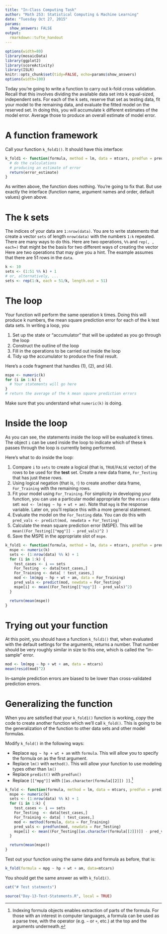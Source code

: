```yaml
---
title: "In-Class Computing Task"
author: "Math 253: Statistical Computing & Machine Learning"
date: "Tuesday Oct 27, 2015"
params:
  show_answers: FALSE
output: 
  rmarkdown::tufte_handout
---
```


```r
options(width=80)
library(mosaicData)
library(ggplot2)
library(scoreActivity)
library(ISLR)
knitr::opts_chunk$set(tidy=FALSE, echo=params$show_answers)
options(width=100)
```

Today you're going to write a function to carry out k-fold cross validation.
Recall that this involves dividing the available data set into k equal-sized, independent sets.  For each of the k sets, reserve that set as testing data, fit your model to the remaining data, and evaluate the fitted model on the reserved set.  In doing this, you will accumulate k different estimates of the model error.  Average those to produce an overall estimate of model error.

# A function framework

Call your function `k_fold1()`.  It should have this interface:
```r
k_fold1 <- function(formula, method = lm, data = mtcars, predfun = predict, k = 10) {
  # do the calculations
  # producing an estimate of error
  return(error_estimate)
}
```

As written above, the function does nothing.  You're going to fix that.  But use exactly the interface (function name, argument names and order, default values) given above.

# The k sets

The indices of your data are `1:nrow(data)`.  You are to write statements that create a vector `sets` of length `nrow(data)` with the numbers `1:k` repeated.  There are many ways to do this.  Here are two operations, `%%` and `rep(, , each=)` that might be the basis for two different ways of creating the vector Here are two operations that may give you a hint. The example assumes that there are 51 rows in the `data`.
```r
k <- 10
sets <- (1:51 %% k) + 1
# or, alternatively, ...
sets <- rep(1:k, each = 51/k, length.out = 51)
```

# The loop

\enlargethispage{1.1in}

Your function will perform the same operation k times.  Doing this will produce k numbers, the mean square prediction error for each of the k test data sets.  In writing a loop, you 

1. Set up the state or "accumulator" that will be updated as you go through the loop
2. Construct the outline of the loop
3. Fill in the operations to be carried out inside the loop
4. Tidy up the accumulator to produce the final result.

\newpage

Here's a code fragment that handles (1), (2), and (4).
```r
mspe <- numeric(k)
for (i in 1:k) {
  # Your statements will go here
}
# return the average of the k mean square prediction errors
```
Make sure that you understand what `numeric(k)` is doing.


# Inside the loop

As you can see, the statements inside the loop will be evaluated k times.  The object `i` can be used inside the loop to indicate which of these k passes through the loop is currently being performed.

Here's what to do inside the loop:

1. Compare `i` to `sets` to create a logical (that is, `TRUE`/`FALSE` vector) of the rows to be used for the **test** set. Create a new data frame, `For_Testing` that has just these rows.
2. Using logical negation (that is, `!`) to create another data frame, `For_Training` with the remaining rows.
3. Fit your model using `For_Training`.  For simplicity in developing your function, you can use a particular model appropriate for the `mtcars` data set: `mod <- lm(mpg ~ hp + wt + am)`.  Note that `mpg` is the response variable.  Later on, you'll replace this with a more general statement.
4. Evaluate the model on the `For_Testing` data. You can do this with `pred_vals <- predict(mod, newdata = For_Testing)`
5. Calculate the mean square prediction error (MSPE). This will be `mean((For_Testing[["mpg"]] - pred_vals)^2 )`
6. Save the MSPE in the appropriate slot of `mspe`.


```r
k_fold1 <- function(formula, method = lm, data = mtcars, predfun = predict, k = 10) {
  mspe <- numeric(k)
  sets <- (1:nrow(data) %% k) + 1 
  for (i in 1:k) {
    test_cases <- i == sets
    For_Testing  <- data[test_cases,]
    For_Training <- data[ ! test_cases,]
    mod <- lm(mpg ~ hp + wt + am, data = For_Training)
    pred_vals <- predict(mod, newdata = For_Testing)
    mspe[i] <- mean((For_Testing[["mpg"]] - pred_vals)^2)
  }

  return(mean(mspe))
}
```

# Trying out your function

At this point, you should have a function `k_fold1()` that, when evaluated with the default settings for the arguments, returns a number.  That number should be very roughly similar in size to this one, which is called the "in-sample" error.
```r
mod <- lm(mpg ~ hp + wt + am, data = mtcars)
mean(resid(mod)^2)
```
In-sample prediction errors are biased to be lower than cross-validated prediction errors.

# Generalizing the function

When you are satisfied that your `k_fold1()` function is working, *copy* the code to create another function which we'll call `k_fold()`.  This is going to be the generalization of the function to other data sets and other model formulas.

Modify `k_fold()` in the following ways:

\enlargethispage{1.3in}

* Replace `mpg ~ hp + wt + am` with `formula`.  This will allow you to specify the formula on as the first argument.
* Replace `lm()` with `method()`.  This will allow your function to use modeling types other than `lm()`
* Replace `predict()` with `predfun()`
* Replace `[["mpg"]]` with `[[as.character(formula[[2]]) ]]`.^[Indexing formula objects enables extraction of parts of the formula.  For those with an interest in computer languages, a formula can be used as a parse tree, with the operator (e.g. `~` or `+`, etc.) at the top and the arguments underneath.]

```r
k_fold <- function(formula, method = lm, data = mtcars, predfun = predict, k = 10) {
  mspe <- numeric(k)
  sets <- (1:nrow(data) %% k) + 1 
  for (i in 1:k) {
    test_cases <- i == sets
    For_Testing  <- data[test_cases,]
    For_Training <- data[ ! test_cases,]
    mod <- method(formula, data = For_Training)
    pred_vals <- predfun(mod, newdata = For_Testing)
    mspe[i] <- mean((For_Testing[[as.character(formula[[2]])]] - pred_vals)^2)
  }

  return(mean(mspe))
}
```

Test out your function using the same data and formula as before, that is:
```r
k_fold(formula = mpg ~ hp + wt + am, data=mtcars)
```

You should get the same answer as with `k_fold1()`.



```r
cat("# Test statments")
```

```r
source("Day-13-Test-Statements.R", local = TRUE)
```
